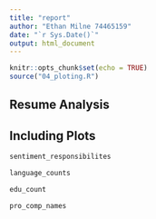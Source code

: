 ```yaml
---
title: "report"
author: "Ethan Milne 74465159"
date: "`r Sys.Date()`"
output: html_document
---
```


```r
knitr::opts_chunk$set(echo = TRUE)
source("04_ploting.R")
```

## Resume Analysis

## Including Plots

```r

sentiment_responsibilites

```


```r

language_counts

```


```r

edu_count

```


```r

pro_comp_names

```